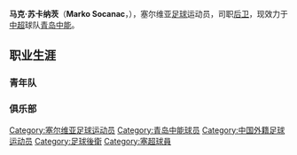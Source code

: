 {{Football player infobox
| playername = 马克·苏卡纳茨
| image =
| fullname = 马克·苏卡纳茨
| height = 184厘米
| nickname =
| dateofbirth = {{Birth date and age|year=1978|month=7|day=4}}
| cityofbirth =
| countryofbirth = {{flagicon|SRB}}[[塞尔维亚|塞尔维亚]]
| currentclub = {{flagicon|CHN}}[[青岛中能|青岛中能]]
| clubnumber = 4
| position = [[后卫_(足球)|后卫]]
| youthyears =
| youthclubs =
| years =
| clubs = {{flagicon|CHN}}[[青岛中能|青岛中能]]
| caps(goals) =
| nationalyears =
| nationalteam =
| nationalcaps(goals) =
| pcupdate = 2009年3月25日 (三) 09:19 (UTC)
| ntupdate = 2009年3月25日 (三) 09:19 (UTC)
| manageryears =
| managerclubs =
}}

'''马克·苏卡纳茨'''（'''Marko Socanac'''，{{bd|1978年|7月4日|catIdx=S}}），塞尔维亚[[足球|足球]]运动员，司职[[后卫_(足球)|后卫]]，现效力于[[中超|中超]]球队[[青岛中能|青岛中能]]。
==职业生涯==
===青年队===
===俱乐部===
{{2009年青岛中能名单}}
{{足球运动员小作品}}
{{DEFAULTSORT:Socanac Marko}}

[[Category:塞尔维亚足球运动员|Category:塞尔维亚足球运动员]]
[[Category:青岛中能球员|Category:青岛中能球员]]
[[Category:中国外籍足球运动员|Category:中国外籍足球运动员]]
[[Category:足球後衛|Category:足球後衛]]
[[Category:塞超球員|Category:塞超球員]]